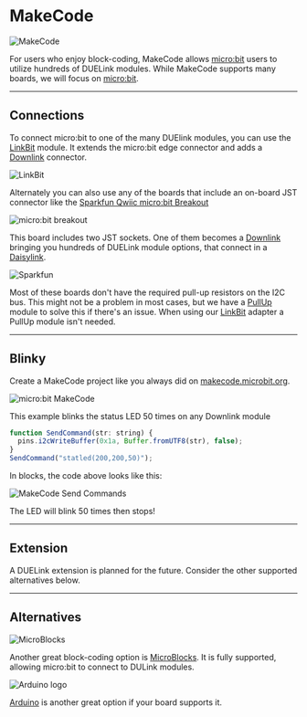 # MakeCode


![MakeCode](pathname:///img/makecode.png)

For users who enjoy block-coding, MakeCode allows [micro:bit](../hw/microbit) users to utilize hundreds of DUELink modules. While MakeCode supports many boards, we will focus on [micro:bit](../hw/microbit).

---

## Connections

To connect micro:bit to one of the many DUElink modules, you can use the [LinkBit](../products/adlinkbit-a) module. It extends the micro:bit edge connector and adds a [Downlink](../interface/downlink) connector.

![LinkBit](pathname:///img/microbit-linkbit.png)

Alternately you can also use any of the boards that include an on-board JST connector like the [Sparkfun Qwiic micro:bit Breakout](https://www.sparkfun.com/sparkfun-qwiic-micro-bit-breakout.html)

![micro:bit breakout](pathname:///img/microbit-breakout.png)

This board includes two JST sockets. One of them becomes a [Downlink](../interface/downlink) bringing you hundreds of DUELink module options, that connect in a [Daisylink](../engine/daisylink). 

![Sparkfun](pathname:///img/microbit-sparkfun-duelink.png)

Most of these boards don't have the required pull-up resistors on the I2C bus. This might not be a problem in most cases, but we have a [PullUp](../products/adpullup-a) module to solve this if there's an issue. When using our [LinkBit](../products/adlinkbit-a) adapter a PullUp module isn't needed.

---

## Blinky

Create a MakeCode project like you always did on [makecode.microbit.org](https://makecode.microbit.org/).

![micro:bit MakeCode](pathname:///img/microbit-makecode.png)

This example blinks the status LED 50 times on any Downlink module

```js
function SendCommand(str: string) {
  pins.i2cWriteBuffer(0x1a, Buffer.fromUTF8(str), false);
}
SendCommand("statled(200,200,50)");
```

In blocks, the code above looks like this:

![MakeCode Send Commands](pathname:///img/makecode-blocks.png)

The LED will blink 50 times then stops!

---

## Extension

A DUELink extension is planned for the future. Consider the other supported alternatives below.

---

## Alternatives

![MicroBlocks](pathname:///img/microblocks.png)

Another great block-coding option is [MicroBlocks](./microblocks). It is fully supported, allowing micro:bit to connect to DULink modules.

![Arduino logo](pathname:///img/arduino-logo.png)

[Arduino](../hw/arduino) is another great option if your board supports it.